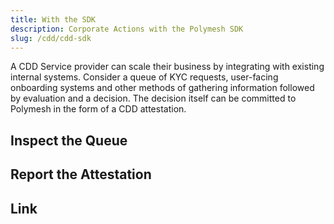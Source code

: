 ```yaml
---
title: With the SDK
description: Corporate Actions with the Polymesh SDK
slug: /cdd/cdd-sdk
---
```


A CDD Service provider can scale their business by integrating with existing internal systems. Consider a queue of KYC requests, user-facing onboarding systems and other methods of gathering information followed by evaluation and a decision. The decision itself can be committed to Polymesh in the form of a CDD attestation.

## Inspect the Queue

## Report the Attestation

## Link
